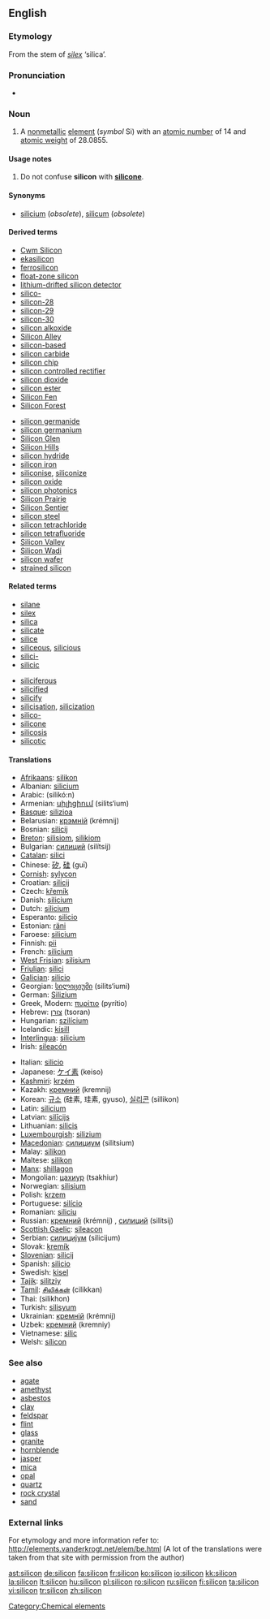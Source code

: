 ==English==
{{elements|Si|aluminium|Al|phosphorus|P}}
{{wikipedia}}

===Etymology===
From the stem of {{L.}} ''[[silex]]'' ‘silica’.

===Pronunciation===
* {{IPA|/'sIlIkən/}}

===Noun===
{{en-noun|-}}

# {{chemistry}} A [[nonmetallic]] [[element]] (''symbol'' Si) with an [[atomic number]] of 14 and [[atomic weight]] of 28.0855.

====Usage notes====
# Do not confuse '''silicon''' with '''[[silicone]]'''.

====Synonyms====
* [[silicium]] (''obsolete''), [[silicum]] (''obsolete'')

====Derived terms====
{{top2}}
* [[Cwm Silicon]]
* [[ekasilicon]]
* [[ferrosilicon]]
* [[float-zone silicon]]
* [[lithium-drifted silicon detector]]
* [[silico-]]
* [[silicon-28]]
* [[silicon-29]]
* [[silicon-30]]
* [[silicon alkoxide]]
* [[Silicon Alley]]
* [[silicon-based]]
* [[silicon carbide]]
* [[silicon chip]]
* [[silicon controlled rectifier]]
* [[silicon dioxide]]
* [[silicon ester]]
* [[Silicon Fen]]
* [[Silicon Forest]]
{{mid2}}
* [[silicon germanide]]
* [[silicon germanium]]
* [[Silicon Glen]]
* [[Silicon Hills]]
* [[silicon hydride]]
* [[silicon iron]]
* [[siliconise]], [[siliconize]]
* [[silicon oxide]]
* [[silicon photonics]]
* [[Silicon Prairie]]
* [[Silicon Sentier]]
* [[silicon steel]]
* [[silicon tetrachloride]]
* [[silicon tetrafluoride]]
* [[Silicon Valley]]
* [[Silicon Wadi]]
* [[silicon wafer]]
* [[strained silicon]]
{{bottom}}

====Related terms====
{{top2}}
* [[silane]]
* [[silex]]
* [[silica]]
* [[silicate]]
* [[silice]]
* [[siliceous]], [[silicious]]
* [[silici-]]
* [[silicic]]
{{mid2}}
* [[siliciferous]]
* [[silicified]]
* [[silicify]]
* [[silicisation]], [[silicization]]
* [[silico-]]
* [[silicone]]
* [[silicosis]]
* [[silicotic]]
{{bottom}}

====Translations====
{{top}}
* [[Afrikaans]]: [[silikon]]
* Albanian: [[silicium#Albanian|silicium]]
* Arabic: {{Arab|[[سيلكون]]}} (silikó:n)
* Armenian: [[սիլիցիում]] (silits‘ium)
* [[Basque]]: [[silizioa]]
* Belarusian: [[крэмнiй]] (krémnij) {{m}}
* Bosnian: [[silicij]]
* [[Breton]]: [[silisiom]], [[silikiom]] {{m}}
* Bulgarian: [[силиций]] (silítsij) {{m}}
* [[Catalan]]: [[silici]]
* Chinese: [[矽]], [[硅]] (guī)
* [[Cornish]]: [[sylycon]]
* Croatian: [[silicij]]
* Czech: [[křemík]]
* Danish: [[silicium#Danish|silicium]]
* Dutch: [[silicium#Dutch|silicium]] {{n}}
* Esperanto: [[silicio#Esperanto|silicio]]
* Estonian: [[räni]]
* Faroese: [[silicium#Faroese|silicium]]
* Finnish: [[pii]]
* French: [[silicium#French|silicium]] {{m}}
* [[West Frisian]]: [[silisium]]
* [[Friulian]]: [[silici]]
* [[Galician]]: [[silicio]]
* Georgian: [[სილიციუმი]] (silits‘iumi)
* German: [[Silizium]] {{n}}
* Greek, Modern: [[πυρίτιο]] (pyrítio) {{n}}
* Hebrew: [[צורן]] (tsoran)
* Hungarian: [[szilícium]]
* Icelandic: [[kísill]]
* [[Interlingua]]: [[silicium#Interlingua|silicium]]
* Irish: [[sileacón]]
{{mid}}
* Italian: [[silicio#Italian|silicio]] {{m}}
* Japanese: [[ケイ素]] (keiso)
* [[Kashmiri]]: [[krzém]]
* Kazakh: [[кремний]] (kremnij)
* Korean: [[규소]] (硅素, 珪素, gyuso), [[실리콘]] (sillikon)
* Latin: [[silicium#Latin|silicium]]
* Latvian: [[silīcijs]]
* Lithuanian: [[silicis]]
* [[Luxembourgish]]: [[silizium]]
* [[Macedonian]]: [[силициум]] (silitsium)
* Malay: [[silikon]]
* Maltese: [[silikon]]
* [[Manx]]: [[shillagon]]
* Mongolian: [[цахиур]] (tsakhiur)
* Norwegian: [[silisium]]
* Polish: [[krzem]] {{m}}
* Portuguese: [[silício]] {{m}}
* Romanian: [[siliciu]] {{n}}
* Russian: [[кремний]] (krémnij) {{m}}, [[силиций]] (silítsij) {{m}}
* [[Scottish Gaelic]]: [[sileacon]]
* Serbian: [[силициjум]] (silicijum) {{m}}
* Slovak: [[kremík]] {{m}}
* [[Slovenian]]: [[silicij]]
* Spanish: [[silicio#Spanish|silicio]] {{m}}
* Swedish: [[kisel]]
* [[Tajik]]: [[silitziy]]
* [[Tamil]]: [[சிலிக்கன்]] (cilikkan)
* Thai: {{Thai|[[ซิลิคอน]]}} (silikhon)
* Turkish: [[silisyum]]
* Ukrainian: [[кремнiй]] (krémnij) {{m}}
* Uzbek: [[кремний]] (kremniy)
* Vietnamese: [[silic]]
* Welsh: [[sílicon]]
{{bottom}}

===See also===
* [[agate]]
* [[amethyst]]
* [[asbestos]]
* [[clay]]
* [[feldspar]]
* [[flint]]
* [[glass]]
* [[granite]]
* [[hornblende]]
* [[jasper]]
* [[mica]]
* [[opal]]
* [[quartz]]
* [[rock crystal]]
* [[sand]]

===External links===
For etymology and more information refer to:
http://elements.vanderkrogt.net/elem/be.html
(A lot of the translations were taken from that site with permission from the author)

[[Category:Chemical elements]]

[[ast:silicon]]
[[de:silicon]]
[[fa:silicon]]
[[fr:silicon]]
[[ko:silicon]]
[[io:silicon]]
[[kk:silicon]]
[[la:silicon]]
[[lt:silicon]]
[[hu:silicon]]
[[pl:silicon]]
[[ro:silicon]]
[[ru:silicon]]
[[fi:silicon]]
[[ta:silicon]]
[[vi:silicon]]
[[tr:silicon]]
[[zh:silicon]]